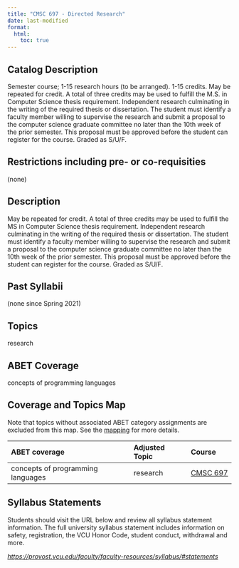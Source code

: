 ```yaml
---
title: "CMSC 697 - Directed Research"
date: last-modified
format:
  html:
    toc: true
---
```


## Catalog Description

Semester course; 1-15 research hours (to be arranged). 1-15 credits. May be repeated for credit. A total of three credits may be used to fulfill the M.S. in Computer Science thesis requirement. Independent research culminating in the writing of the required thesis or dissertation. The student must identify a faculty member willing to supervise the research and submit a proposal to the computer science graduate committee no later than the 10th week of the prior semester. This proposal must be approved before the student can register for the course. Graded as S/U/F.


## Restrictions including pre- or co-requisities
 
(none)

## Description

May be repeated for credit. A total of three credits may be used to fulfill the MS in Computer Science thesis requirement. Independent research culminating in the writing of the required thesis or dissertation. The student must identify a faculty member willing to supervise the research and submit a proposal to the computer science graduate committee no later than the 10th week of the prior semester. This proposal must be approved before the student can register for the course. Graded as S/U/F.

## Past Syllabii

(none since Spring 2021)

## Topics

research

## ABET Coverage

concepts of programming languages

## Coverage and Topics Map

Note that topics without associated ABET category assignments are excluded from this map.  See the [mapping](https://docs.google.com/spreadsheets/d/1qrN3L7eRLsM-aVMHYaLQN-FMYtrTJf0_h6dLKlUdPkk/edit#gid=338318647) for more details.

ABET coverage                      Adjusted Topic    Course
---------------------------------  ----------------  ----------------------------------
concepts of programming languages  research          <a href='CMSC697.qmd'>CMSC 697</a>


## Syllabus Statements

Students should visit the URL below and review all syllabus statement information. The full university syllabus statement includes information on safety, registration, the VCU Honor Code, student conduct, withdrawal and more.

*<https://provost.vcu.edu/faculty/faculty-resources/syllabus/#statements>*


